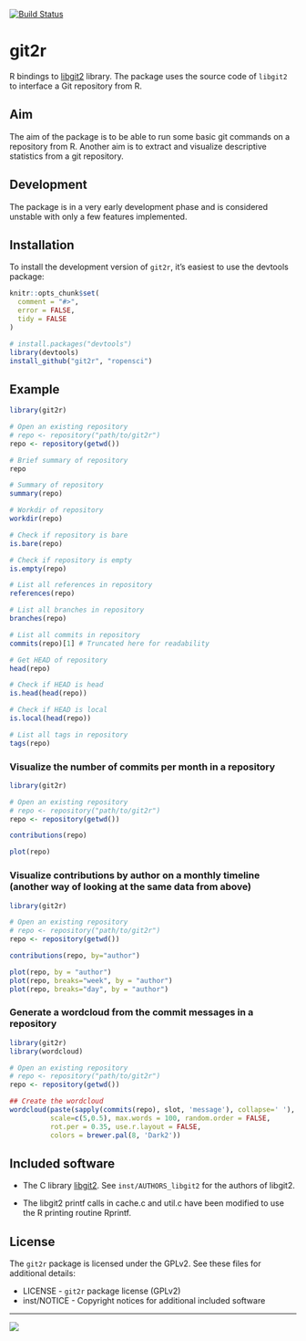 [![Build Status](https://travis-ci.org/ropensci/git2r.png)](https://travis-ci.org/ropensci/git2r)

git2r
=====

R bindings to [libgit2](https://github.com/libgit2/libgit2) library. The package uses the source code of `libgit2` to interface a Git repository from R.

Aim
---

The aim of the package is to be able to run some basic git commands on a repository from R. Another aim is to extract and visualize descriptive statistics from a git repository.

Development
-----------

The package is in a very early development phase and is considered unstable with only a few features implemented.

Installation
------------

To install the development version of `git2r`, it's easiest to use the devtools package:

```r
knitr::opts_chunk$set(
  comment = "#>",
  error = FALSE,
  tidy = FALSE
)
```

```r
# install.packages("devtools")
library(devtools)
install_github("git2r", "ropensci")
```

Example
-------

```r
library(git2r)

# Open an existing repository
# repo <- repository("path/to/git2r")
repo <- repository(getwd())

# Brief summary of repository
repo

# Summary of repository
summary(repo)

# Workdir of repository
workdir(repo)

# Check if repository is bare
is.bare(repo)

# Check if repository is empty
is.empty(repo)

# List all references in repository
references(repo)

# List all branches in repository
branches(repo)

# List all commits in repository
commits(repo)[1] # Truncated here for readability

# Get HEAD of repository
head(repo)

# Check if HEAD is head
is.head(head(repo))

# Check if HEAD is local
is.local(head(repo))

# List all tags in repository
tags(repo)
```

### Visualize the number of commits per month in a repository

```r
library(git2r)

# Open an existing repository
# repo <- repository("path/to/git2r")
repo <- repository(getwd())

contributions(repo)

plot(repo)
```

### Visualize contributions by author on a monthly timeline (another way of looking at the same data from above)

```r
library(git2r)

# Open an existing repository
# repo <- repository("path/to/git2r")
repo <- repository(getwd())

contributions(repo, by="author")

plot(repo, by = "author")
plot(repo, breaks="week", by = "author")
plot(repo, breaks="day", by = "author")
```

### Generate a wordcloud from the commit messages in a repository

```r
library(git2r)
library(wordcloud)

# Open an existing repository
# repo <- repository("path/to/git2r")
repo <- repository(getwd())

## Create the wordcloud
wordcloud(paste(sapply(commits(repo), slot, 'message'), collapse=' '),
          scale=c(5,0.5), max.words = 100, random.order = FALSE,
          rot.per = 0.35, use.r.layout = FALSE,
          colors = brewer.pal(8, 'Dark2'))
```

Included software
-----------------

- The C library [libgit2](https://github.com/libgit2/libgit2). See
  `inst/AUTHORS_libgit2` for the authors of libgit2.

- The libgit2 printf calls in cache.c and util.c have been modified to
  use the R printing routine Rprintf.

License
-------

The `git2r` package is licensed under the GPLv2. See these files for additional details:

- LICENSE     - `git2r` package license (GPLv2)
- inst/NOTICE - Copyright notices for additional included software


---

[![](http://ropensci.org/public_images/github_footer.png)](http://ropensci.org)
